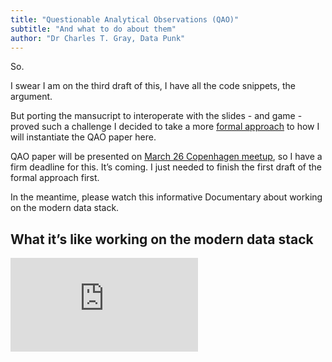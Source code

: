 ```yaml
---
title: "Questionable Analytical Observations (QAO)"
subtitle: "And what to do about them"
author: "Dr Charles T. Gray, Data Punk" 
---
```


So. 

I swear I am on the third draft of this, I have all the code snippets, the argument. 

But porting the mansucript to interoperate with the slides - and game - proved such a challenge I decided to take a more [formal approach](singularities.qmd) to how I will instantiate the QAO paper here. 

QAO paper will be presented on [March 26 Copenhagen meetup](https://www.meetup.com/copenhagen-dbt-meetup/events/306219858/?eventOrigin=your_events), so I have a firm deadline for this. It's coming. I just needed to finish the first draft of the formal approach first.

In the meantime, please watch this informative Documentary about working on the modern data stack.

## What it's like working on the modern data stack 

<iframe src="https://www.youtube.com/embed/qLrnkK2YEcE?si=jeX0VvOXqm4fJFe2&amp;controls=0" title="YouTube video player" frameborder="0" allow="accelerometer; autoplay; clipboard-write; encrypted-media; gyroscope; picture-in-picture; web-share" referrerpolicy="strict-origin-when-cross-origin" allowfullscreen></iframe>